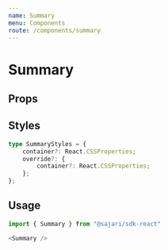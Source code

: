 ```yaml
---
name: Summary
menu: Components
route: /components/summary
---
```



# Summary

## Props
<PropsTable of={Summary} />

## Styles
```typescript
type SummaryStyles = {
    container?: React.CSSProperties;
    override?: {
        container?: React.CSSProperties;
    };
};  
```

## Usage
<ExampleContainer>
    <Summary  styles={{
        container: {
            marginBottom: 0
        }
    }}/>
</ExampleContainer>

```javascript
import { Summary } from "@sajari/sdk-react"

<Summary />
```